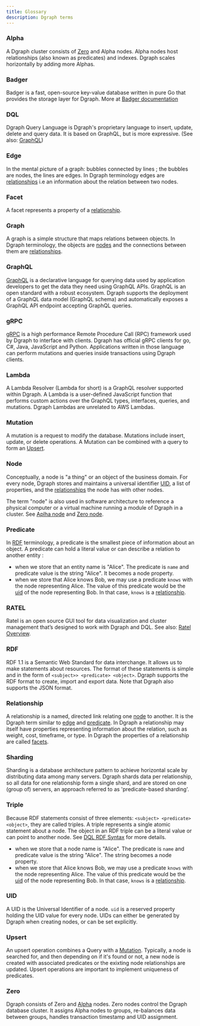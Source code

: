 ```yaml
---
title: Glossary
description: Dgraph terms
---
```


### Alpha

A Dgraph cluster consists of [Zero](#zero) and Alpha nodes. Alpha nodes host
relationships (also known as predicates) and indexes. Dgraph scales horizontally
by adding more Alphas.

### Badger

Badger is a fast, open-source key-value database written in pure Go that
provides the storage layer for Dgraph. More at
[Badger documentation](https://dgraph.io/docs/badger)

### DQL

Dgraph Query Language is Dgraph's proprietary language to insert, update, delete
and query data. It is based on GraphQL, but is more expressive. (See also:
[GraphQL](#GraphQL))

### Edge

In the mental picture of a graph: bubbles connected by lines ; the bubbles are
nodes, the lines are edges. In Dgraph terminology edges are
[relationships](#relationship) i.e an information about the relation between two
nodes.

### Facet

A facet represents a property of a [relationship](#relationship).

### Graph

A graph is a simple structure that maps relations between objects. In Dgraph
terminology, the objects are [nodes](#node) and the connections between them are
[relationships](#relationship).

### GraphQL

[GraphQL](https://graphql.org/) is a declarative language for querying data used
by application developers to get the data they need using GraphQL APIs. GraphQL
is an open standard with a robust ecosystem. Dgraph supports the deployment of a
GraphQL data model (GraphQL schema) and automatically exposes a GraphQL API
endpoint accepting GraphQL queries.

### gRPC

[gRPC](https://grpc.io/) is a high performance Remote Procedure Call (RPC)
framework used by Dgraph to interface with clients. Dgraph has official gRPC
clients for go, C#, Java, JavaScript and Python. Applications written in those
language can perform mutations and queries inside transactions using Dgraph
clients.

### Lambda

A Lambda Resolver (Lambda for short) is a GraphQL resolver supported within
Dgraph. A Lambda is a user-defined JavaScript function that performs custom
actions over the GraphQL types, interfaces, queries, and mutations. Dgraph
Lambdas are unrelated to AWS Lambdas.

### Mutation

A mutation is a request to modify the database. Mutations include insert,
update, or delete operations. A Mutation can be combined with a query to form an
[Upsert](#upsert).

### Node

Conceptually, a node is "a thing" or an object of the business domain. For every
node, Dgraph stores and maintains a universal identifier [UID](#uid), a list of
properties, and the [relationships](#relationship) the node has with other
nodes.

The term "node" is also used in software architecture to reference a physical
computer or a virtual machine running a module of Dgraph in a cluster. See
[Aplha node](#alpha) and [Zero node](#zero).

### Predicate

In [RDF](#RDF) terminology, a predicate is the smallest piece of information
about an object. A predicate can hold a literal value or can describe a relation
to another entity :

- when we store that an entity name is "Alice". The predicate is `name` and
  predicate value is the string "Alice". It becomes a node property.
- when we store that Alice knows Bob, we may use a predicate `knows` with the
  node representing Alice. The value of this predicate would be the [uid](#uid)
  of the node representing Bob. In that case, `knows` is a
  [relationship](#relationship).

### RATEL

Ratel is an open source GUI tool for data visualization and cluster management
that’s designed to work with Dgraph and DQL. See also:
[Ratel Overview](./ratel/overview).

### RDF

RDF 1.1 is a Semantic Web Standard for data interchange. It allows us to make
statements about resources. The format of these statements is simple and in the
form of `<subject>> <predicate> <object>`. Dgraph supports the RDF format to
create, import and export data. Note that Dgraph also supports the JSON format.

### Relationship

A relationship is a named, directed link relating one [node](#node) to another.
It is the Dgraph term similar to [edge](#edge) and [predicate](#predicate). In
Dgraph a relationship may itself have properties representing information about
the relation, such as weight, cost, timeframe, or type. In Dgraph the properties
of a relationship are called [facets](#facet).

### Sharding

Sharding is a database architecture pattern to achieve horizontal scale by
distributing data among many servers. Dgraph shards data per relationship, so
all data for one relationship form a single shard, and are stored on one (group
of) servers, an approach referred to as 'predicate-based sharding'.

### Triple

Because RDF statements consist of three elements:
`<subject> <predicate> <object>`, they are called triples. A triple represents a
single atomic statement about a node. The object in an RDF triple can be a
literal value or can point to another node. See [DQL RDF Syntax](./dql-rdf) for
more details.

- when we store that a node name is "Alice". The predicate is `name` and
  predicate value is the string "Alice". The string becomes a node property.
- when we store that Alice knows Bob, we may use a predicate `knows` with the
  node representing Alice. The value of this predicate would be the [uid](#uid)
  of the node representing Bob. In that case, `knows` is a
  [relationship](#relationship).

### UID

A UID is the Universal Identifier of a node. `uid` is a reserved property
holding the UID value for every node. UIDs can either be generated by Dgraph
when creating nodes, or can be set explicitly.

### Upsert

An upsert operation combines a Query with a [Mutation](#mutation). Typically, a
node is searched for, and then depending on if it's found or not, a new node is
created with associated predicates or the exixting node relationships are
updated. Upsert operations are important to implement uniqueness of predicates.

### Zero

Dgraph consists of Zero and [Alpha](#alpha) nodes. Zero nodes control the Dgraph
database cluster. It assigns Alpha nodes to groups, re-balances data between
groups, handles transaction timestamp and UID assignment.
